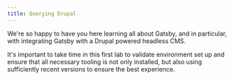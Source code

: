 ```yaml
---
title: Querying Drupal
---
```


We're so happy to have you here learning all about Gatsby, and in particular, with integrating Gatsby with a Drupal powered headless CMS.

It's important to take time in this first lab to validate environment set up and ensure that all necessary tooling is not only installed, but also using sufficiently recent versions to ensure the best experience.

